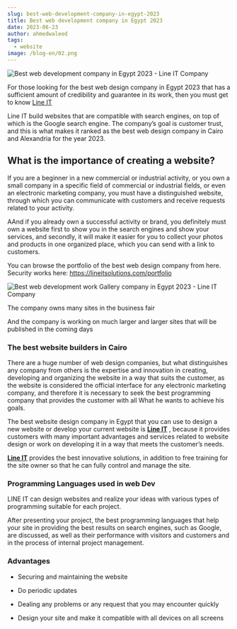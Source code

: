 ```yaml
---
slug: best-web-development-company-in-egypt-2023
title: Best web development company in Egypt 2023
date: 2023-06-23
author: ahmedwaleed
tags:
  - website
image: /blog-en/02.png
---
```


  ![Best web development company in Egypt 2023 - Line IT Company](/images/02.png
  "Best web development company in Egypt 2023 - Line IT Company")


  For those looking for the best web design company in Egypt 2023 that has a sufficient amount of credibility and guarantee in its work, then you must get to know [Line IT](https://lineitsolutions.com/)


  Line IT build websites that are compatible with search engines, on top of which is the Google search engine. The company’s goal is customer trust, and this is what makes it ranked as the best web design company in Cairo and Alexandria for the year 2023.


  ## **What is the importance of creating a website?**


  If you are a beginner in a new commercial or industrial activity, or you own a small company in a specific field of commercial or industrial fields, or even an electronic marketing company, you must have a distinguished website, through which you can communicate with customers and receive requests related to your activity.


  A﻿And if you already own a successful activity or brand, you definitely must own a website first to show you in the search engines and show your services, and secondly, it will make it easier for you to collect your photos and products in one organized place, which you can send with a link to customers.


  You can browse the portfolio of the best web design company from here. Security works here: <https://lineitsolutions.com/portfolio>


  ![Best web development work Gallery company in Egypt 2023 - Line IT Company](/images/screenshot_40.png "Best web development work Gallery company in Egypt 2023 - Line IT Company")


  The company owns many sites in the business fair


  And the company is working on much larger and larger sites that will be published in the coming days


  ### **The best website builders in Cairo**


  There are a huge number of web design companies, but what distinguishes any company from others is the expertise and innovation in creating, developing and organizing the website in a way that suits the customer, as the website is considered the official interface for any electronic marketing company, and therefore it is necessary to seek the best programming company that provides the customer with all What he wants to achieve his goals.


  The best website design company in Egypt that you can use to design a new website or develop your current website is **[Line IT](https://lineitsolutions.com/)** , because it provides customers with many important advantages and services related to website design or work on developing it in a way that meets the customer’s needs.


  **[Line IT](https://lineitsolutions.com/)** provides the best innovative solutions, in addition to free training for the site owner so that he can fully control and manage the site. 


  ### Programming **Languages ​​used in web Dev**


  LINE IT can design websites and realize your ideas with various types of programming suitable for each project.


  After presenting your project, the best programming languages ​​that help your site in providing the best results on search engines, such as Google, are discussed, as well as their performance with visitors and customers and in the process of internal project management.


  ### **Advantages**


  * Securing and maintaining the website

  * Do periodic updates

  * Dealing any problems or any request that you may encounter quickly

  * Design your site and make it compatible with all devices on all screens
